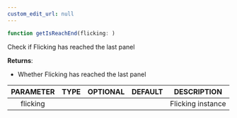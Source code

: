 ```yaml
---
custom_edit_url: null
---
```


```ts
function getIsReachEnd(flicking: )
```

<div>

</div>

Check if Flicking has reached the last panel

**Returns**: 
- Whether Flicking has reached the last panel

|PARAMETER|TYPE|OPTIONAL|DEFAULT|DESCRIPTION|
|:---:|:---:|:---:|:---:|:---:|
|flicking||||Flicking instance|


